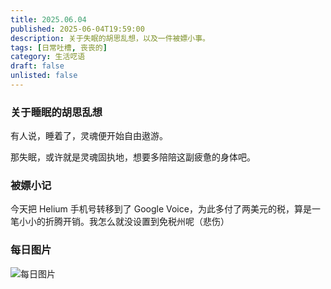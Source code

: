 ```yaml
---
title: 2025.06.04
published: 2025-06-04T19:59:00
description: 关于失眠的胡思乱想，以及一件被嫖小事。
tags: [日常吐槽, 丧丧的]
category: 生活呓语
draft: false
unlisted: false
---
```


### 关于睡眠的胡思乱想

有人说，睡着了，灵魂便开始自由遨游。

那失眠，或许就是灵魂固执地，想要多陪陪这副疲惫的身体吧。

### 被嫖小记

今天把 Helium 手机号转移到了 Google Voice，为此多付了两美元的税，算是一笔小小的折腾开销。我怎么就没设置到免税州呢（悲伤）

### 每日图片
![每日图片](https://cdn.jsdelivr.net/gh/sjhxlll/pic@master/img/mocha%40%E6%96%B0%E5%88%8A%E5%A7%94%E8%A8%97%E4%B8%AD_STARS_93409096_p0.png)